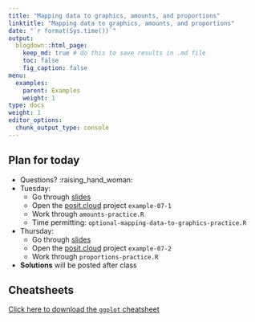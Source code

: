 ```yaml
---
title: "Mapping data to graphics, amounts, and proportions"
linktitle: "Mapping data to graphics, amounts, and proportions"
date: "`r format(Sys.time())`"
output:
  blogdown::html_page:
    keep_md: true # do this to save results in .md file
    toc: false
    fig_caption: false
menu:
  examples:
    parent: Examples
    weight: 1
type: docs
weight: 1
editor_options:
  chunk_output_type: console
---
```


## Plan for today
- Questions? :raising_hand_woman:
- Tuesday:
  - Go through [slides](/content/07-content/)
  - Open the [posit.cloud](http://posit.cloud) project `example-07-1`
  - Work through `amounts-practice.R`
  - Time permitting: `optional-mapping-data-to-graphics-practice.R`
- Thursday:
  - Go through [slides](/content/07-content/)
  - Open the [posit.cloud](http://posit.cloud) project `example-07-2`
  - Work through `proportions-practice.R`
- **Solutions** will be posted after class

## Cheatsheets

[Click here to download the `ggplot` cheatsheet](https://rstudio.github.io/cheatsheets/data-visualization.pdf)
